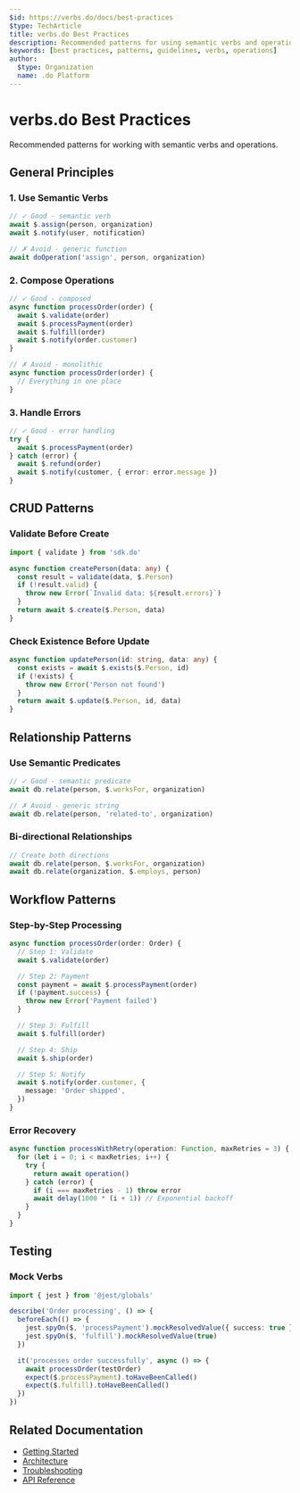 ```yaml
---
$id: https://verbs.do/docs/best-practices
$type: TechArticle
title: verbs.do Best Practices
description: Recommended patterns for using semantic verbs and operations
keywords: [best practices, patterns, guidelines, verbs, operations]
author:
  $type: Organization
  name: .do Platform
---
```


# verbs.do Best Practices

Recommended patterns for working with semantic verbs and operations.

## General Principles

### 1. Use Semantic Verbs

```typescript
// ✓ Good - semantic verb
await $.assign(person, organization)
await $.notify(user, notification)

// ✗ Avoid - generic function
await doOperation('assign', person, organization)
```

### 2. Compose Operations

```typescript
// ✓ Good - composed
async function processOrder(order) {
  await $.validate(order)
  await $.processPayment(order)
  await $.fulfill(order)
  await $.notify(order.customer)
}

// ✗ Avoid - monolithic
async function processOrder(order) {
  // Everything in one place
}
```

### 3. Handle Errors

```typescript
// ✓ Good - error handling
try {
  await $.processPayment(order)
} catch (error) {
  await $.refund(order)
  await $.notify(customer, { error: error.message })
}
```

## CRUD Patterns

### Validate Before Create

```typescript
import { validate } from 'sdk.do'

async function createPerson(data: any) {
  const result = validate(data, $.Person)
  if (!result.valid) {
    throw new Error(`Invalid data: ${result.errors}`)
  }
  return await $.create($.Person, data)
}
```

### Check Existence Before Update

```typescript
async function updatePerson(id: string, data: any) {
  const exists = await $.exists($.Person, id)
  if (!exists) {
    throw new Error('Person not found')
  }
  return await $.update($.Person, id, data)
}
```

## Relationship Patterns

### Use Semantic Predicates

```typescript
// ✓ Good - semantic predicate
await db.relate(person, $.worksFor, organization)

// ✗ Avoid - generic string
await db.relate(person, 'related-to', organization)
```

### Bi-directional Relationships

```typescript
// Create both directions
await db.relate(person, $.worksFor, organization)
await db.relate(organization, $.employs, person)
```

## Workflow Patterns

### Step-by-Step Processing

```typescript
async function processOrder(order: Order) {
  // Step 1: Validate
  await $.validate(order)

  // Step 2: Payment
  const payment = await $.processPayment(order)
  if (!payment.success) {
    throw new Error('Payment failed')
  }

  // Step 3: Fulfill
  await $.fulfill(order)

  // Step 4: Ship
  await $.ship(order)

  // Step 5: Notify
  await $.notify(order.customer, {
    message: 'Order shipped',
  })
}
```

### Error Recovery

```typescript
async function processWithRetry(operation: Function, maxRetries = 3) {
  for (let i = 0; i < maxRetries; i++) {
    try {
      return await operation()
    } catch (error) {
      if (i === maxRetries - 1) throw error
      await delay(1000 * (i + 1)) // Exponential backoff
    }
  }
}
```

## Testing

### Mock Verbs

```typescript
import { jest } from '@jest/globals'

describe('Order processing', () => {
  beforeEach(() => {
    jest.spyOn($, 'processPayment').mockResolvedValue({ success: true })
    jest.spyOn($, 'fulfill').mockResolvedValue(true)
  })

  it('processes order successfully', async () => {
    await processOrder(testOrder)
    expect($.processPayment).toHaveBeenCalled()
    expect($.fulfill).toHaveBeenCalled()
  })
})
```

## Related Documentation

- [Getting Started](./getting-started)
- [Architecture](./architecture)
- [Troubleshooting](./troubleshooting)
- [API Reference](../api/reference)
